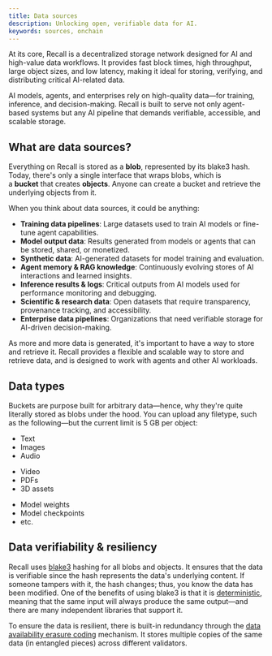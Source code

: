 ```yaml
---
title: Data sources
description: Unlocking open, verifiable data for AI.
keywords: sources, onchain
---
```


At its core, Recall is a decentralized storage network designed for AI and high-value data
workflows. It provides fast block times, high throughput, large object sizes, and low latency,
making it ideal for storing, verifying, and distributing critical AI-related data.

AI models, agents, and enterprises rely on high-quality data—for training, inference, and
decision-making. Recall is built to serve not only agent-based systems but any AI pipeline that
demands verifiable, accessible, and scalable storage.

## What are data sources?

Everything on Recall is stored as a **blob**, represented by its blake3 hash. Today, there's only a
single interface that wraps blobs, which is a **bucket** that creates **objects**. Anyone can create
a bucket and retrieve the underlying objects from it.

When you think about data sources, it could be anything:

- **Training data pipelines**: Large datasets used to train AI models or fine-tune agent
  capabilities.
- **Model output data**: Results generated from models or agents that can be stored, shared, or
  monetized.
- **Synthetic data**: AI-generated datasets for model training and evaluation.
- **Agent memory & RAG knowledge**: Continuously evolving stores of AI interactions and learned
  insights.
- **Inference results & logs**: Critical outputs from AI models used for performance monitoring and
  debugging.
- **Scientific & research data**: Open datasets that require transparency, provenance tracking, and
  accessibility.
- **Enterprise data pipelines**: Organizations that need verifiable storage for AI-driven
  decision-making.

As more and more data is generated, it's important to have a way to store and retrieve it. Recall
provides a flexible and scalable way to store and retrieve data, and is designed to work with agents
and other AI workloads.

## Data types

Buckets are purpose built for arbitrary data—hence, why they're quite literally stored as blobs
under the hood. You can upload any filetype, such as the following—but the current limit is 5 GB per
object:

<div className="grid grid-cols-3 gap-4">
<div>

- Text
- Images
- Audio

</div>
<div>

- Video
- PDFs
- 3D assets

</div>
<div>

- Model weights
- Model checkpoints
- etc.

</div>
</div>

## Data verifiability & resiliency

Recall uses [blake3](<https://en.wikipedia.org/wiki/BLAKE_(hash_function)>) hashing for all blobs
and objects. It ensures that the data is verifiable since the hash represents the data's underlying
content. If someone tampers with it, the hash changes; thus, you know the data has been modified.
One of the benefits of using blake3 is that it is
[deterministic](https://en.wikipedia.org/wiki/Deterministic_algorithm), meaning that the same input
will always produce the same output—and there are many independent libraries that support it.

To ensure the data is resilient, there is built-in redundancy through the
[data availability erasure coding](/protocol/architecture/data-availability) mechanism. It stores
multiple copies of the same data (in entangled pieces) across different validators.
